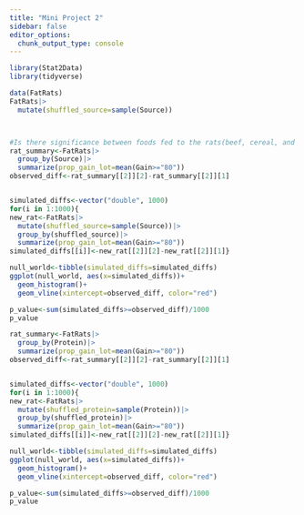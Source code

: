 ```yaml
---
title: "Mini Project 2"
sidebar: false
editor_options: 
  chunk_output_type: console
---
```

```r
library(Stat2Data)
library(tidyverse)
```

```r
data(FatRats)
FatRats|>
  mutate(shuffled_source=sample(Source))



#Is there significance between foods fed to the rats(beef, cereal, and pork)?
rat_summary<-FatRats|>
  group_by(Source)|>
  summarize(prop_gain_lot=mean(Gain>="80"))
observed_diff<-rat_summary[[2]][2]-rat_summary[[2]][1]


simulated_diffs<-vector("double", 1000)
for(i in 1:1000){
new_rat<-FatRats|>
  mutate(shuffled_source=sample(Source))|>
  group_by(shuffled_source)|>
  summarize(prop_gain_lot=mean(Gain>="80"))
simulated_diffs[[i]]<-new_rat[[2]][2]-new_rat[[2]][1]}

null_world<-tibble(simulated_diffs=simulated_diffs)
ggplot(null_world, aes(x=simulated_diffs))+
  geom_histogram()+
  geom_vline(xintercept=observed_diff, color="red")

p_value<-sum(simulated_diffs>=observed_diff)/1000
p_value
```

```r
rat_summary<-FatRats|>
  group_by(Protein)|>
  summarize(prop_gain_lot=mean(Gain>="80"))
observed_diff<-rat_summary[[2]][2]-rat_summary[[2]][1]


simulated_diffs<-vector("double", 1000)
for(i in 1:1000){
new_rat<-FatRats|>
  mutate(shuffled_protein=sample(Protein))|>
  group_by(shuffled_protein)|>
  summarize(prop_gain_lot=mean(Gain>="80"))
simulated_diffs[[i]]<-new_rat[[2]][2]-new_rat[[2]][1]}

null_world<-tibble(simulated_diffs=simulated_diffs)
ggplot(null_world, aes(x=simulated_diffs))+
  geom_histogram()+
  geom_vline(xintercept=observed_diff, color="red")

p_value<-sum(simulated_diffs>=observed_diff)/1000
p_value
```